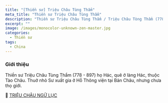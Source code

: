 ```yaml
---
title: "[Thiền sư] Triệu Châu Tùng Thẩm"
meta_title: "Thiền sư Triệu Châu Tùng Thẩm"
description: "Thiền sư Triệu Châu Tùng Thẩm / Triệu Châu Tòng Thẩm (778 - 897)"
excerpt: ""
image: /images/monocolor-unknown-zen-master.jpg
categories:
  - Thiền sư
tags:
  - China
---
```


### Giới thiệu

Thiền sư Triệu Châu Tùng Thẩm (778 - 897) họ Hác, quê ở làng Hác, thuộc Tào Châu.
Thuở nhỏ Sư xuất gia ở Hỗ Thông viện tại Bản Châu, nhưng chưa thọ giới.

📖 <a href="https://thuvienhoasen.org/a18386/trieu-chau-ngu-luc" target="_blank">TRIỆU CHÂU NGỮ LỤC</a>
